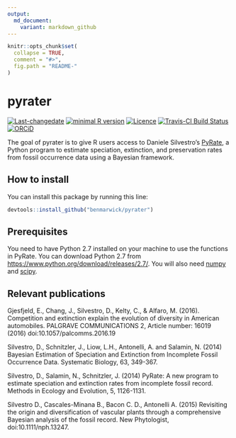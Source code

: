 ```yaml
---
output:
  md_document:
    variant: markdown_github
---
```


<!-- README.md is generated from README.Rmd. Please edit that file -->

```r
knitr::opts_chunk$set(
  collapse = TRUE,
  comment = "#>",
  fig.path = "README-"
)
```

# pyrater

[![Last-changedate](https://img.shields.io/badge/last%20change-`r gsub('-', '--', Sys.Date())`-brightgreen.svg)](https://github.com/benmarwick/mjbtramp/commits/master) [![minimal R version](https://img.shields.io/badge/R%3E%3D-3.4.0-brightgreen.svg)](https://cran.r-project.org/) [![Licence](https://img.shields.io/github/license/mashape/apistatus.svg)](http://choosealicense.com/licenses/mit/) [![Travis-CI Build Status](https://travis-ci.org/benmarwick/pyrater.png?branch=master)](https://travis-ci.org/benmarwick/pyrater)  [![ORCiD](https://img.shields.io/badge/ORCiD-0000--0001--7879--4531-green.svg)](http://orcid.org/0000-0001-7879-4531) 

The goal of pyrater is to give R users access to Daniele Silvestro's [PyRate](https://github.com/dsilvestro/PyRate), a Python program to estimate speciation, extinction, and preservation rates from fossil occurrence data using a Bayesian framework.

## How to install

You can install this package by running this line:

```r
devtools::install_github("benmarwick/pyrater")
```

## Prerequisites

You need to have Python 2.7 installed on your machine to use the functions in PyRate. You can download Python 2.7 from <https://www.python.org/download/releases/2.7/>. You will also need [numpy](http://www.numpy.org/) and [scipy](https://www.scipy.org).  

## Relevant publications

Gjesfjeld, E., Chang, J., Silvestro, D., Kelty, C., & Alfaro, M. (2016). Competition and extinction explain the evolution of diversity in American automobiles. PALGRAVE COMMUNICATIONS 2, Article number: 16019 (2016) doi:10.1057/palcomms.2016.19

Silvestro, D., Schnitzler, J., Liow, L.H., Antonelli, A. and Salamin, N. (2014)
Bayesian Estimation of Speciation and Extinction from Incomplete Fossil
Occurrence Data. Systematic Biology, 63, 349-367.

Silvestro, D., Salamin, N., Schnitzler, J. (2014)
PyRate: A new program to estimate speciation and extinction rates from
incomplete fossil record. Methods in Ecology and Evolution, 5, 1126-1131.

Silvestro D., Cascales-Minana B., Bacon C. D., Antonelli A. (2015)
Revisiting the origin and diversification of vascular plants through a
comprehensive Bayesian analysis of the fossil record. New Phytologist,
doi:10.1111/nph.13247.